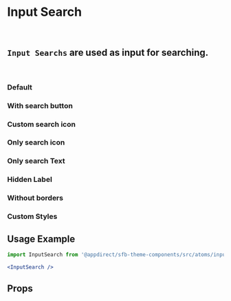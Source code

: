 
<Meta title="Atoms/Input Search" component={InputSearch} />

# Input Search
<br />

## `Input Searchs` are used as input for searching.
<br />

### Default
<Canvas>
    <Story name="Default">
        <InputSearch />
    </Story>
</Canvas>

### With search button
<Canvas>
    <Story name="With search button">
        <InputSearch submitLabel="Search" />
    </Story>
</Canvas>

### Custom search icon
<Canvas>
    <Story name="Custom search icon">
        <InputSearch submitLabel="Search" submitIconUrl="https://via.placeholder.com/30" />
    </Story>
</Canvas>

### Only search icon
<Canvas>
    <Story name="Only search icon">
        <InputSearch submitLabel="Search" submitIconOnly />
    </Story>
</Canvas>

### Only search Text
<Canvas>
    <Story name="Only search Text">
        <InputSearch submitLabel="Search" submitTextOnly />
    </Story>
</Canvas>

### Hidden Label
<Canvas>
    <Story name="Hidden Label">
        <InputSearch hiddenLabel />
    </Story>
</Canvas>

### Without borders
<Canvas>
    <Story name="Without borders">
        <InputSearch hiddenLabel withBorder={false} />
    </Story>
</Canvas>

### Custom Styles
<Canvas>
    <Story name="Custom Styles">
        <InputSearch
            submitLabel="Search"
            borderColor="#ff0000"
            submitBgColor="#008000"
            backgroundColor="#d3d3d3"
            borderRadius="10"
            height="50"
        />
    </Story>
</Canvas>

## Usage Example
```jsx
import InputSearch from '@appdirect/sfb-theme-components/src/atoms/input-search/InputSearch';

<InputSearch />
```

## Props
<ArgsTable of={InputSearch} />
